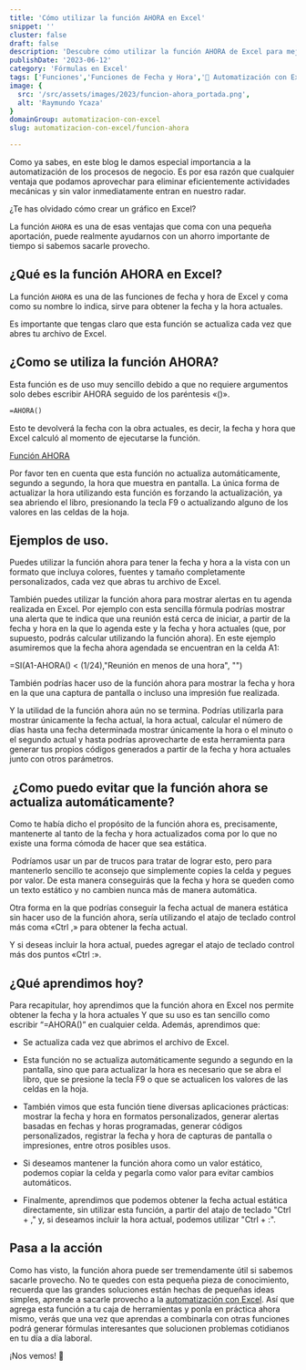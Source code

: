 ```yaml
---
title: 'Cómo utilizar la función AHORA en Excel'
snippet: ''
cluster: false
draft: false 
description: 'Descubre cómo utilizar la función AHORA de Excel para mejorar la eficiencia y la productividad de tu negocio.'
publishDate: '2023-06-12'
category: 'Fórmulas en Excel'
tags: ['Funciones','Funciones de Fecha y Hora','🤖 Automatización con Excel']
image: {
  src: '/src/assets/images/2023/funcion-ahora_portada.png',
  alt: 'Raymundo Ycaza'
}
domainGroup: automatizacion-con-excel
slug: automatizacion-con-excel/funcion-ahora

---
```



Como ya sabes, en este blog le damos especial importancia a la automatización de los procesos de negocio. Es por esa razón que cualquier ventaja que podamos aprovechar para eliminar eficientemente actividades mecánicas y sin valor inmediatamente entran en nuestro radar.

<PostPreview       
      url="/blog/automatizacion-con-excel/como-crear-un-grafico-en-excel"
      img="/src/assets/images/2023/como-crear-un-grafico-en-excel_portada.png"
      title="Cómo crear un gráfico en Excel: 3 formas de hacerlo"
      footer="#Consejos Rápidos #Gráficos #Presentación">
¿Te has olvidado cómo crear un gráfico en Excel?
</PostPreview>

La función `AHORA` es una de esas ventajas que coma con una pequeña aportación, puede realmente ayudarnos con un ahorro importante de tiempo si sabemos sacarle provecho.

## ¿Qué es la función AHORA en Excel?

La función `AHORA` es una de las funciones de fecha y hora de Excel y coma como su nombre lo indica, sirve para obtener la fecha y la hora actuales.

Es importante que tengas claro que esta función se actualiza cada vez que abres tu archivo de Excel.

## ¿Como se utiliza la función AHORA?

Esta función es de uso muy sencillo debido a que no requiere argumentos solo debes escribir AHORA seguido de los paréntesis «()».

```vb
=AHORA()
```

Esto te devolverá la fecha con la obra actuales, es decir, la fecha y hora que Excel calculó al momento de ejecutarse la función.

[Función AHORA](images/image.png)

Por favor ten en cuenta que esta función no actualiza automáticamente, segundo a segundo, la hora que muestra en pantalla. La única forma de actualizar la hora utilizando esta función es forzando la actualización, ya sea abriendo el libro, presionando la tecla F9 o actualizando alguno de los valores en las celdas de la hoja.

## Ejemplos de uso.

Puedes utilizar la función ahora para tener la fecha y hora a la vista con un formato que incluya colores, fuentes y tamaño completamente personalizados, cada vez que abras tu archivo de Excel.

También puedes utilizar la función ahora para mostrar alertas en tu agenda realizada en Excel. Por ejemplo con esta sencilla fórmula podrías mostrar una alerta que te indica que una reunión está cerca de iniciar, a partir de la fecha y hora en la que lo agenda este y la fecha y hora actuales (que, por supuesto, podrás calcular utilizando la función ahora). En este ejemplo asumiremos que la fecha ahora agendada se encuentran en la celda A1:

=SI(A1-AHORA() < (1/24),"Reunión en menos de una hora", "")

También podrías hacer uso de la función ahora para mostrar la fecha y hora en la que una captura de pantalla o incluso una impresión fue realizada.

Y la utilidad de la función ahora aún no se termina. Podrías utilizarla para mostrar únicamente la fecha actual, la hora actual, calcular el número de días hasta una fecha determinada mostrar únicamente la hora o el minuto o el segundo actual y hasta podrías aprovecharte de esta herramienta para generar tus propios códigos generados a partir de la fecha y hora actuales junto con otros parámetros.

##  ¿Como puedo evitar que la función ahora se actualiza automáticamente?

Como te había dicho el propósito de la función ahora es, precisamente, mantenerte al tanto de la fecha y hora actualizados coma por lo que no existe una forma cómoda de hacer que sea estática.

 Podríamos usar un par de trucos para tratar de lograr esto, pero para mantenerlo sencillo te aconsejo que simplemente copies la celda y pegues por valor. De esta manera conseguirás que la fecha y hora se queden como un texto estático y no cambien nunca más de manera automática.

Otra forma en la que podrías conseguir la fecha actual de manera estática sin hacer uso de la función ahora, sería utilizando el atajo de teclado control más coma «Ctrl ,» para obtener la fecha actual.

Y si deseas incluir la hora actual, puedes agregar el atajo de teclado control más dos puntos «Ctrl :».

## ¿Qué aprendimos hoy?

Para recapitular, hoy aprendimos que la función ahora en Excel nos permite obtener la fecha y la hora actuales Y que su uso es tan sencillo como escribir “=AHORA()” en cualquier celda. Además, aprendimos que:

- Se actualiza cada vez que abrimos el archivo de Excel.

- Esta función no se actualiza automáticamente segundo a segundo en la pantalla, sino que para actualizar la hora es necesario que se abra el libro, que se presione la tecla F9 o que se actualicen los valores de las celdas en la hoja.

- También vimos que esta función tiene diversas aplicaciones prácticas: mostrar la fecha y hora en formatos personalizados, generar alertas basadas en fechas y horas programadas, generar códigos personalizados, registrar la fecha y hora de capturas de pantalla o impresiones, entre otros posibles usos.

- Si deseamos mantener la función ahora como un valor estático, podemos copiar la celda y pegarla como valor para evitar cambios automáticos.

- Finalmente, aprendimos que podemos obtener la fecha actual estática directamente, sin utilizar esta función, a partir del atajo de teclado "Ctrl + ," y, si deseamos incluir la hora actual, podemos utilizar "Ctrl + :".

## Pasa a la acción

Como has visto, la función ahora puede ser tremendamente útil si sabemos sacarle provecho. No te quedes con esta pequeña pieza de conocimiento, recuerda que las grandes soluciones están hechas de pequeñas ideas simples, aprende a sacarle provecho a la [automatización con Excel](https://raymundoycaza.com/automatizacion-productividad-con-excel/9614/). Así que agrega esta función a tu caja de herramientas y ponla en práctica ahora mismo, verás que una vez que aprendas a combinarla con otras funciones podrá generar fórmulas interesantes que solucionen problemas cotidianos en tu día a día laboral.

¡Nos vemos! 🐌

